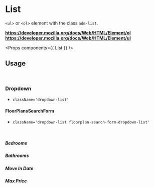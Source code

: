 <!-- Packages -->

<!-- Components -->

<!-- Config -->

<!-- Mock Data -->

# List

`<ul>` or `<ol>` element with the class `adm-list`.

**https://developer.mozilla.org/docs/Web/HTML/Element/ol**  
**https://developer.mozilla.org/docs/Web/HTML/Element/ul**  

<Preview>
  <List items={ListMock} />
</Preview>

<Props components={{ List }} />

## Usage

<br/>

### Dropdown

- `className='dropdown-list'`

<Preview>
  <List className='dropdown-list' items={DropdownListMock} />
</Preview>

#### FloorPlansSearchForm

- `className='dropdown-list floorplan-search-form-dropdown-list'`

<br/>

##### Bedrooms

<Preview>
  <List 
    className='dropdown-list floorplan-search-form-dropdown-list'
    items={FloorPlansSearchFormDropdownItems.Bedrooms} 
  />
</Preview>

##### Bathrooms

<Preview>
  <List 
    className='dropdown-list floorplan-search-form-dropdown-list'
    items={FloorPlansSearchFormDropdownItems.Bathrooms} 
  />
</Preview>

##### Move In Date

<Preview>
  <List 
    className='dropdown-list floorplan-search-form-dropdown-list'
    items={FloorPlansSearchFormDropdownItems.MoveInDate} 
  />
</Preview>

##### Max Price

<Preview>
  <List 
    className='dropdown-list floorplan-search-form-dropdown-list'
    items={FloorPlansSearchFormDropdownItems.MaxPrice} 
  />
</Preview>

